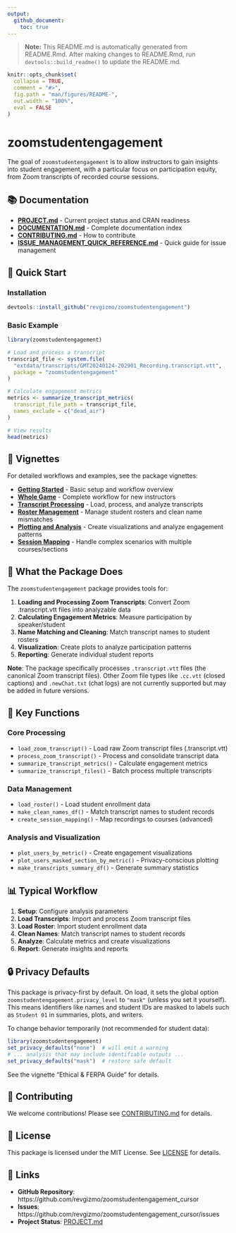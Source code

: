 ```yaml
---
output:
  github_document:
    toc: true
---
```


<!-- README.md is generated from README.Rmd. Please edit that file -->

> **Note:** This README.md is automatically generated from README.Rmd. After making changes to README.Rmd, run `devtools::build_readme()` to update the README.md.

```r
knitr::opts_chunk$set(
  collapse = TRUE,
  comment = "#>",
  fig.path = "man/figures/README-",
  out.width = "100%",
  eval = FALSE
)
```

# zoomstudentengagement

<!-- badges: start -->
<!-- badges: end -->

The goal of `zoomstudentengagement` is to allow instructors to gain insights into student engagement, with a particular focus on participation equity, from Zoom transcripts of recorded course sessions.

## 📚 Documentation

- **[PROJECT.md](PROJECT.md)** - Current project status and CRAN readiness
- **[DOCUMENTATION.md](DOCUMENTATION.md)** - Complete documentation index
- **[CONTRIBUTING.md](CONTRIBUTING.md)** - How to contribute
- **[ISSUE_MANAGEMENT_QUICK_REFERENCE.md](ISSUE_MANAGEMENT_QUICK_REFERENCE.md)** - Quick guide for issue management

## 🚀 Quick Start

### Installation

```r
devtools::install_github("revgizmo/zoomstudentengagement")
```

### Basic Example

```r
library(zoomstudentengagement)

# Load and process a transcript
transcript_file <- system.file(
  "extdata/transcripts/GMT20240124-202901_Recording.transcript.vtt",
  package = "zoomstudentengagement"
)

# Calculate engagement metrics
metrics <- summarize_transcript_metrics(
  transcript_file_path = transcript_file,
  names_exclude = c("dead_air")
)

# View results
head(metrics)
```

## 📖 Vignettes

For detailed workflows and examples, see the package vignettes:

- **[Getting Started](https://revgizmo.github.io/zoomstudentengagement/getting-started.html)** - Basic setup and workflow overview
- **[Whole Game](https://revgizmo.github.io/zoomstudentengagement/whole-game.html)** - Complete workflow for new instructors
- **[Transcript Processing](https://revgizmo.github.io/zoomstudentengagement/transcript-processing.html)** - Load, process, and analyze transcripts
- **[Roster Management](https://revgizmo.github.io/zoomstudentengagement/roster-cleaning.html)** - Manage student rosters and clean name mismatches
- **[Plotting and Analysis](https://revgizmo.github.io/zoomstudentengagement/plotting.html)** - Create visualizations and analyze engagement patterns
- **[Session Mapping](https://revgizmo.github.io/zoomstudentengagement/session-mapping.html)** - Handle complex scenarios with multiple courses/sections

## 🎯 What the Package Does

The `zoomstudentengagement` package provides tools for:

1. **Loading and Processing Zoom Transcripts**: Convert Zoom .transcript.vtt files into analyzable data
2. **Calculating Engagement Metrics**: Measure participation by speaker/student
3. **Name Matching and Cleaning**: Match transcript names to student rosters
4. **Visualization**: Create plots to analyze participation patterns
5. **Reporting**: Generate individual student reports

**Note**: The package specifically processes `.transcript.vtt` files (the canonical Zoom transcript files). Other Zoom file types like `.cc.vtt` (closed captions) and `.newChat.txt` (chat logs) are not currently supported but may be added in future versions.

## 🔧 Key Functions

### Core Processing
- `load_zoom_transcript()` - Load raw Zoom transcript files (.transcript.vtt)
- `process_zoom_transcript()` - Process and consolidate transcript data
- `summarize_transcript_metrics()` - Calculate engagement metrics
- `summarize_transcript_files()` - Batch process multiple transcripts

### Data Management
- `load_roster()` - Load student enrollment data
- `make_clean_names_df()` - Match transcript names to student records
- `create_session_mapping()` - Map recordings to courses (advanced)

### Analysis and Visualization
- `plot_users_by_metric()` - Create engagement visualizations
- `plot_users_masked_section_by_metric()` - Privacy-conscious plotting
- `make_transcripts_summary_df()` - Generate summary statistics

## 📊 Typical Workflow

1. **Setup**: Configure analysis parameters
2. **Load Transcripts**: Import and process Zoom transcript files
3. **Load Roster**: Import student enrollment data
4. **Clean Names**: Match transcript names to student records
5. **Analyze**: Calculate metrics and create visualizations
6. **Report**: Generate insights and reports

## 🔒 Privacy Defaults

This package is privacy-first by default. On load, it sets the global option
`zoomstudentengagement.privacy_level` to `"mask"` (unless you set it yourself).
This means identifiers like names and student IDs are masked to labels such as
`Student 01` in summaries, plots, and writers.

To change behavior temporarily (not recommended for student data):

```r
library(zoomstudentengagement)
set_privacy_defaults("none")  # will emit a warning
# ... analysis that may include identifiable outputs ...
set_privacy_defaults("mask")  # restore safe default
```

See the vignette "Ethical & FERPA Guide" for details.

## 🤝 Contributing

We welcome contributions! Please see [CONTRIBUTING.md](CONTRIBUTING.md) for details.

## 📄 License

This package is licensed under the MIT License. See [LICENSE](LICENSE) for details.

## 🔗 Links

- **GitHub Repository**: https://github.com/revgizmo/zoomstudentengagement_cursor
- **Issues**: https://github.com/revgizmo/zoomstudentengagement_cursor/issues
- **Project Status**: [PROJECT.md](PROJECT.md)







